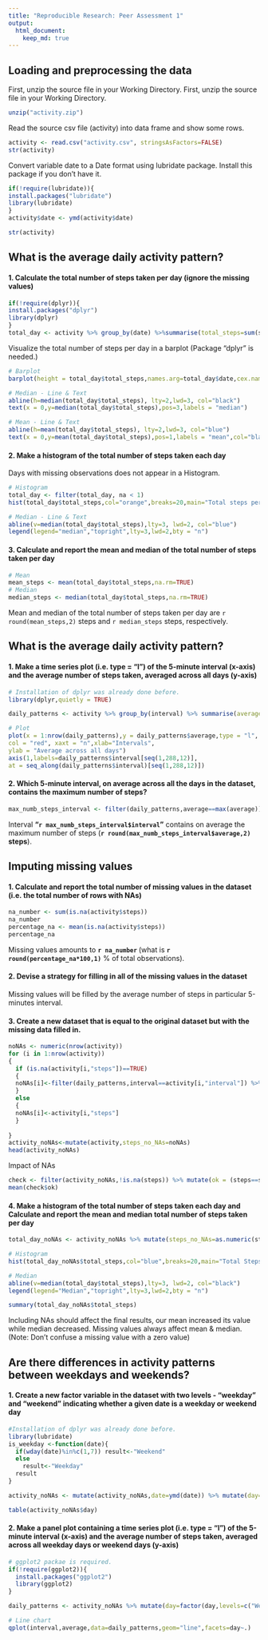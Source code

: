 ```yaml
---
title: "Reproducible Research: Peer Assessment 1"
output: 
  html_document:
    keep_md: true
---
```



## Loading and preprocessing the data
First, unzip the source file in your Working Directory.
  First, unzip the source file in your Working Directory.

```r
unzip("activity.zip")
```
Read the source csv file (activity) into  data frame and show some rows.
```r
activity <- read.csv("activity.csv", stringsAsFactors=FALSE)
str(activity)
```

Convert variable date to a Date format using lubridate package. 
Install this package if you don't have it.

```r
if(!require(lubridate)){
install.packages("lubridate")
library(lubridate)
}
activity$date <- ymd(activity$date)

str(activity)

```


## What is the average daily activity pattern?

#### 1. Calculate the total number of steps taken per day (ignore the missing values)
```r
if(!require(dplyr)){
install.packages("dplyr")
library(dplyr)
}
total_day <- activity %>% group_by(date) %>%summarise(total_steps=sum(steps,na.rm=TRUE),na=mean(is.na(steps))) %>% print
```
Visualize the total number of steps per day in a barplot (Package "dplyr" is needed.)

```r
# Barplot
barplot(height = total_day$total_steps,names.arg=total_day$date,cex.names=0.68,las=3,col="red")

# Median - Line & Text
abline(h=median(total_day$total_steps), lty=2,lwd=3, col="black")
text(x = 0,y=median(total_day$total_steps),pos=3,labels = "median")

# Mean - Line & Text
abline(h=mean(total_day$total_steps), lty=2,lwd=3, col="blue")
text(x = 0,y=mean(total_day$total_steps),pos=1,labels = "mean",col="black")
```

####  2. Make a histogram of the total number of steps taken each day

Days with missing observations does not appear in a Histogram.

```r
# Histogram
total_day <- filter(total_day, na < 1)
hist(total_day$total_steps,col="orange",breaks=20,main="Total steps per day",xlab="Steps per day")

# Median - Line & Text
abline(v=median(total_day$total_steps),lty=3, lwd=2, col="blue")
legend(legend="median","topright",lty=3,lwd=2,bty = "n")
```

#### 3. Calculate and report the mean and median of the total number of steps taken per day

```r
# Mean
mean_steps <- mean(total_day$total_steps,na.rm=TRUE)
# Median
median_steps <- median(total_day$total_steps,na.rm=TRUE)
```
Mean and median of the total number of steps taken per day are `r round(mean_steps,2)` steps and `r median_steps` steps, respectively.

## What is the average daily activity pattern?

#### 1. Make a time series plot (i.e. type = "l") of the 5-minute interval (x-axis) and the average number of steps taken, averaged across all days (y-axis)  

```r
# Installation of dplyr was already done before.
library(dplyr,quietly = TRUE)

daily_patterns <- activity %>% group_by(interval) %>% summarise(average=mean(steps,na.rm=TRUE))

# Plot
plot(x = 1:nrow(daily_patterns),y = daily_patterns$average,type = "l",
col = "red", xaxt = "n",xlab="Intervals", 
ylab = "Average across all days")
axis(1,labels=daily_patterns$interval[seq(1,288,12)],
at = seq_along(daily_patterns$interval)[seq(1,288,12)])
```

#### 2. Which 5-minute interval, on average across all the days in the dataset, contains the maximum number of steps?
```r
max_numb_steps_interval <- filter(daily_patterns,average==max(average))
```

Interval **"`r max_numb_steps_interval$interval`"** contains on average the maximum number of steps (**`r round(max_numb_steps_interval$average,2)` steps**).

## Imputing missing values

#### 1. Calculate and report the total number of missing values in the dataset (i.e. the total number of rows with NAs)

```r
na_number <- sum(is.na(activity$steps))
na_number
percentage_na <- mean(is.na(activity$steps))
percentage_na
```
Missing values amounts to **`r na_number` ** (what is **`r round(percentage_na*100,1)`** % of total observations).

#### 2. Devise a strategy for filling in all of the missing values in the dataset

Missing values will be filled by the average number of steps in particular 5-minutes interval.

#### 3. Create a new dataset that is equal to the original dataset but with the missing data filled in.
```r
noNAs <- numeric(nrow(activity))
for (i in 1:nrow(activity))
{
  if (is.na(activity[i,"steps"])==TRUE)
  {
  noNAs[i]<-filter(daily_patterns,interval==activity[i,"interval"]) %>% select(average)
  } 
  else
  {
  noNAs[i]<-activity[i,"steps"]
  }
  
}
activity_noNAs<-mutate(activity,steps_no_NAs=noNAs)
head(activity_noNAs)
```

Impact of NAs   
```r
check <- filter(activity_noNAs,!is.na(steps)) %>% mutate(ok = (steps==steps_no_NAs))
mean(check$ok)

```

#### 4. Make a histogram of the total number of steps taken each day and Calculate and report the mean and median total number of steps taken per day

```r
total_day_noNAs <- activity_noNAs %>% mutate(steps_no_NAs=as.numeric(steps_no_NAs)) %>% group_by(date) %>% summarise(total_steps=sum(steps_no_NAs))

# Histogram
hist(total_day_noNAs$total_steps,col="blue",breaks=20,main="Total Steps per day",xlab="Steps Qty")

# Median
abline(v=median(total_day$total_steps),lty=3, lwd=2, col="black")
legend(legend="Median","topright",lty=3,lwd=2,bty = "n")
```

```r

summary(total_day_noNAs$total_steps)
```

Including NAs should affect the final results, our mean increased its value while median decreased.
Missing values always affect mean & median. (Note: Don't confuse a missing value with a zero value)

## Are there differences in activity patterns between weekdays and weekends?

#### 1. Create a new factor variable in the dataset with two levels - "weekday" and "weekend" indicating whether a given date is a weekday or weekend day

```r

#Installation of dplyr was already done before.
library(lubridate)
is_weekday <-function(date){
  if(wday(date)%in%c(1,7)) result<-"Weekend"
  else
    result<-"Weekday"
  result
}

activity_noNAs <- mutate(activity_noNAs,date=ymd(date)) %>% mutate(day=sapply(date,is_weekday))

table(activity_noNAs$day)
```

#### 2. Make a panel plot containing a time series plot (i.e. type = "l") of the 5-minute interval (x-axis) and the average number of steps taken, averaged across all weekday days or weekend days (y-axis)


```r
# ggplot2 packae is required.
if(!require(ggplot2)){
  install.packages("ggplot2")
  library(ggplot2)
}

daily_patterns <- activity_noNAs %>% mutate(day=factor(day,levels=c("Weekend","Weekday")),steps_no_NAs=as.numeric(steps_no_NAs)) %>% group_by(interval,day) %>% summarise(average=mean(steps_no_NAs))

# Line chart
qplot(interval,average,data=daily_patterns,geom="line",facets=day~.)
```